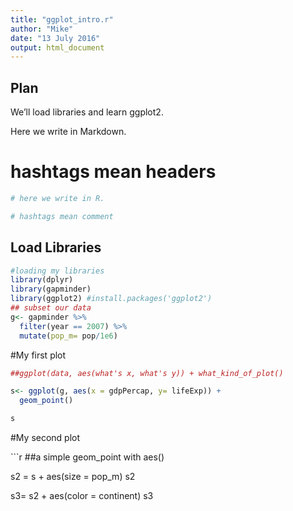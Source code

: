 ```yaml
---
title: "ggplot_intro.r"
author: "Mike"
date: "13 July 2016"
output: html_document
---
```


## Plan

We'll load libraries and learn ggplot2.

Here we write in Markdown.

# hashtags mean headers

```r
# here we write in R.

# hashtags mean comment

```

## Load Libraries
```r
#loading my libraries
library(dplyr)
library(gapminder)
library(ggplot2) #install.packages('ggplot2')
## subset our data
g<- gapminder %>%
  filter(year == 2007) %>%
  mutate(pop_m= pop/1e6)
````
#My first plot

```r
##ggplot(data, aes(what's x, what's y)) + what_kind_of_plot()

s<- ggplot(g, aes(x = gdpPercap, y= lifeExp)) + 
  geom_point()

s
````
#My second plot

```r
##a simple geom_point with aes()

s2 = s + aes(size = pop_m)
s2

s3= s2 + aes(color = continent)
s3